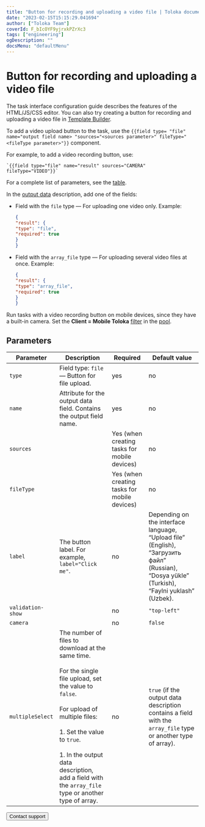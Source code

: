 ```yaml
---
title: "Button for recording and uploading a video file | Toloka documentation"
date: "2023-02-15T15:15:29.041694"
author: ["Toloka Team"]
coverId: F_bIcOYF9yjrxkPZrXc3
tags: ["engineering"]
ogDescription: ""
docsMenu: "defaultMenu"
---
```



# Button for recording and uploading a video file

<Note mode="note" title="Note">

The task interface configuration guide describes the features of the HTML/JS/CSS editor. You can also try creating a button for recording and uploading a video file in [Template Builder](/docs/template-builder/reference/field.media-file).

</Note>

To add a video upload button to the task, use the `{{field type= "file" name="output field name> "sources="<sources parameter>" fileType="<fileType parameter>"}}` component.

For example, to add a video recording button, use:

```plaintext
`{{field type="file" name="result" sources="CAMERA" fileType="VIDEO"}}`
```

For a complete list of parameters, see the [table](#parameters).

In the [output data](/docs/guide/incoming) description, add one of the fields:

- Field with the `file` type — For uploading one video only. Example:

    ```json
    {
    "result": {
    "type": "file",
    "required": true
    }
    }
    ```

- Field with the `array_file` type — For uploading several video files at once. Example:

    ```json
    {
    "result": {
    "type": "array_file",
    "required": true
    }
    }
    ```

Run tasks with a video recording button on mobile devices, since they have a built-in camera. Set the **Client = Mobile Toloka** [filter](/docs/guide/filters) in the [pool](/docs/glossary#pool).

## Parameters

**Parameter**|**Description**|**Required**|**Default value**
----- | ----- | ----- | -----
`type`| Field type: `file` — Button for file upload. | yes | no
`name`| Attribute for the output data field. Contains the output field name. | yes | no
`sources`| <UploadVideoTable1/>| Yes (when creating tasks for mobile devices) | no
`fileType`| <UploadVideoTable2/>| Yes (when creating tasks for mobile devices) | no
`label`| The button label. For example, `label="Click me"`. | no | Depending on the interface language, “Upload file” (English), “Загрузить файл” (Russian), “Dosya yükle” (Turkish), “Faylni yuklash” (Uzbek).
`validation-show`| <UploadVideoTable3/>| no | `"top-left"`
`camera`| <UploadVideoTable4/>| no | `false`
`multipleSelect`| The number of files to download at the same time.<br/><br/>For the single file upload, set the value to `false`.<br/><br/>For upload of multiple files:<br/><br/>1. Set the value to `true`.<br/><br/>1. In the output data description, add a field with the `array_file` type or another type of array. | no | `true` (if the output data description contains a field with the `array_file` type or another type of array).

<Button themeColor="light" view="default" size="l" type="link" url="/docs/guide/troubleshooting/support?form-source=guide-t-components-upload-video">Contact support</Button>
